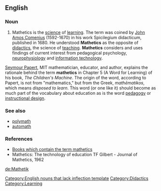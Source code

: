 ==English==
{{rfc|copy/pasted from Wikipedia - needs severe pruning and then moving to lowercase}}

===Noun===
{{infl|en|noun}}[[Category:English nouns that lack inflection template]]

# Mathetics is the [[science]] of [[learning]]. The term was coined by [[John Amos Comenius]] (1592-1670) in his work Spicilegium didacticum, published in 1680. He understood '''Mathetics''' as the opposite of [[didactics]], the science of [[teaching]]. '''Mathetics''' considers and uses findings of current interest from pedagogical psychology, [[neurophysiology]] and [[information technology]].

[[Seymour Papert]], MIT mathematician, educator, and author, explains the rationale behind the term '''mathetics''' in Chapter 5 (A Word for Learning) of his book, ''The Children's Machine''. The origin of the word, according to Papert, is not from "mathematics," but from the Greek, ''mathēmatikos'', which means ''disposed to learn''. This word (or one like it) should become as much part of the vocabulary about education as is the word [[pedagogy]] or [[instructional design]].

===See also===
* [[polymath]]
* [[automath]]

===References===
* [http://books.google.com/books?q=mathetics&num=100&hl=en Books which contain the term mathetics]
* Mathetics: The technology of education TF Gilbert - Journal of Mathetics, 1962

[[de:Mathetik]]

[[Category:Didactics]]
[[Category:Learning]]